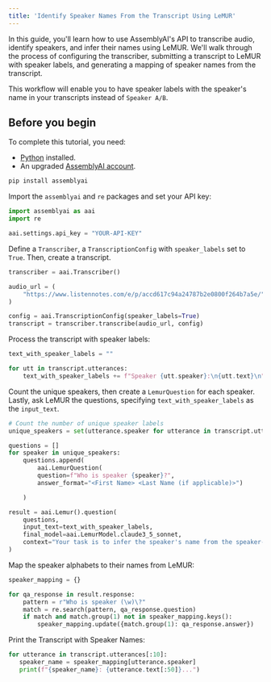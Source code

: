 ```yaml
---
title: 'Identify Speaker Names From the Transcript Using LeMUR'
---
```





In this guide, you'll learn how to use AssemblyAI's API to transcribe audio, identify speakers, and infer their names using LeMUR. We'll walk through the process of configuring the transcriber, submitting a transcript to LeMUR with speaker labels, and generating a mapping of speaker names from the transcript.

This workflow will enable you to have speaker labels with the speaker's name in your transcripts instead of `Speaker A/B`.

## Before you begin

To complete this tutorial, you need:

- [Python](https://www.python.org/) installed.
- An upgraded [AssemblyAI account](https://www.assemblyai.com/dashboard/signup).


```bash
pip install assemblyai
```

Import the `assemblyai` and `re` packages and set your API key:




```python
import assemblyai as aai
import re

aai.settings.api_key = "YOUR-API-KEY"
```

Define a `Transcriber`, a `TranscriptionConfig` with `speaker_labels` set to `True`. Then, create a transcript.


```python
transcriber = aai.Transcriber()

audio_url = (
    "https://www.listennotes.com/e/p/accd617c94a24787b2e0800f264b7a5e/"
)

config = aai.TranscriptionConfig(speaker_labels=True)
transcript = transcriber.transcribe(audio_url, config)
```

Process the transcript with speaker labels:


```python
text_with_speaker_labels = ""

for utt in transcript.utterances:
    text_with_speaker_labels += f"Speaker {utt.speaker}:\n{utt.text}\n"
```

Count the unique speakers, then create a `LemurQuestion` for each speaker. Lastly, ask LeMUR the questions, specifying `text_with_speaker_labels` as the `input_text`.


```python
# Count the number of unique speaker labels
unique_speakers = set(utterance.speaker for utterance in transcript.utterances)

questions = []
for speaker in unique_speakers:
    questions.append(
        aai.LemurQuestion(
        question=f"Who is speaker {speaker}?",
        answer_format="<First Name> <Last Name (if applicable)>")

    )

result = aai.Lemur().question(
    questions,
    input_text=text_with_speaker_labels,
    final_model=aai.LemurModel.claude3_5_sonnet,
    context="Your task is to infer the speaker's name from the speaker-labelled transcript"
)
```

Map the speaker alphabets to their names from LeMUR:


```python
speaker_mapping = {}

for qa_response in result.response:
    pattern = r"Who is speaker (\w)\?"
    match = re.search(pattern, qa_response.question)
    if match and match.group(1) not in speaker_mapping.keys():
        speaker_mapping.update({match.group(1): qa_response.answer})
```

Print the Transcript with Speaker Names:


```python
for utterance in transcript.utterances[:10]:
   speaker_name = speaker_mapping[utterance.speaker]
   print(f"{speaker_name}: {utterance.text[:50]}...")
```

